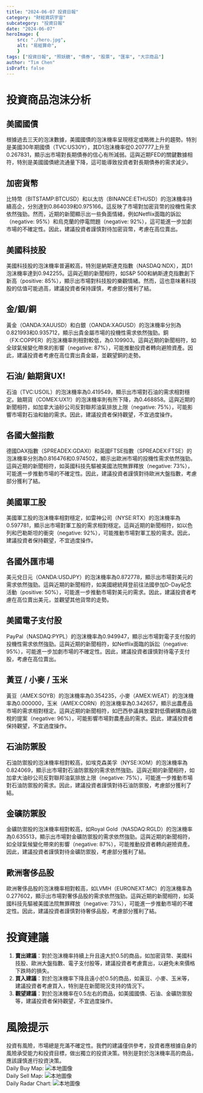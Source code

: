 ```yaml
---
title: "2024-06-07 投資日報"
category: "財經資訊宇宙"
subcategory: "投資日報"
date: "2024-06-07"
heroImage: {
    src: "./hero.jpg",
    alt: "易經算命",
    }
tags: ["投資日報", "照妖鏡", "債券", "股票", "匯率", "大宗商品"]
author: "Tim Chen"
isDraft: false
---
```

# 投資商品泡沫分析

## 美國國債
根據過去三天的泡沫數據，美國國債的泡沫機率呈現穩定或略微上升的趨勢。特別是美國30年期國債（TVC:US30Y），其D1泡沫機率從0.207777上升至0.267831，顯示出市場對長期債券的信心有所減弱。這與近期FED的關鍵數據相符，特別是美國國債總流通量下降，這可能導致投資者對長期債券的需求減少。

## 加密貨幣
比特幣（BITSTAMP:BTCUSD）和以太坊（BINANCE:ETHUSD）的泡沫機率持續高企，分別達到0.864039和0.975166。這反映了市場對加密貨幣的投機性需求依然強勁。然而，近期的新聞顯示出一些負面情緒，例如Netflix面臨的訴訟（negative: 95%）和烏克蘭的停電問題（negative: 92%），這可能進一步加劇市場的不確定性。因此，建議投資者謹慎對待加密貨幣，考慮在高位賣出。

## 美國科技股
美國科技股的泡沫機率普遍較高，特別是納斯達克指數（NASDAQ:NDX），其D1泡沫機率達到0.942255。這與近期的新聞相符，如S&P 500和納斯達克指數創下新高（positive: 85%），顯示出市場對科技股的樂觀情緒。然而，這也意味著科技股的估值可能過高，建議投資者保持謹慎，考慮部分獲利了結。

## 金/銀/銅
黃金（OANDA:XAUUSD）和白銀（OANDA:XAGUSD）的泡沫機率分別為0.821993和0.935712，顯示出貴金屬市場的投機性需求依然強勁。銅（FX:COPPER）的泡沫機率則相對較低，為0.109903。這與近期的新聞相符，如全球氣候變化帶來的影響（negative: 87%），可能推動投資者轉向避險資產。因此，建議投資者考慮在高位賣出貴金屬，並觀望銅的走勢。

## 石油/ 鈾期貨UX!
石油（TVC:USOIL）的泡沫機率為0.419549，顯示出市場對石油的需求相對穩定。鈾期貨（COMEX:UX1!）的泡沫機率則有所下降，為0.468858。這與近期的新聞相符，如加拿大油砂公司反對聯邦油氣排放上限（negative: 75%），可能影響市場對石油和鈾的需求。因此，建議投資者保持觀望，不宜過度操作。

## 各國大盤指數
德國DAX指數（SPREADEX:GDAXI）和英國FTSE指數（SPREADEX:FTSE）的泡沫機率分別為0.816476和0.974502，顯示出歐洲市場的投機性需求依然強勁。這與近期的新聞相符，如英國科技先驅被美國法院無罪釋放（negative: 73%），可能進一步推動市場的不確定性。因此，建議投資者謹慎對待歐洲大盤指數，考慮部分獲利了結。

## 美國軍工股
美國軍工股的泡沫機率相對穩定，如雷神公司（NYSE:RTX）的泡沫機率為0.597781，顯示出市場對軍工股的需求相對穩定。這與近期的新聞相符，如以色列和巴勒斯坦的衝突（negative: 92%），可能推動市場對軍工股的需求。因此，建議投資者保持觀望，不宜過度操作。

## 各國外匯市場
美元兌日元（OANDA:USDJPY）的泡沫機率為0.872778，顯示出市場對美元的需求依然強勁。這與近期的新聞相符，如美國總統拜登前往法國參加D-Day紀念活動（positive: 50%），可能進一步推動市場對美元的需求。因此，建議投資者考慮在高位賣出美元，並觀望其他貨幣的走勢。

## 美國電子支付股
PayPal（NASDAQ:PYPL）的泡沫機率為0.949947，顯示出市場對電子支付股的投機性需求依然強勁。這與近期的新聞相符，如Netflix面臨的訴訟（negative: 95%），可能進一步加劇市場的不確定性。因此，建議投資者謹慎對待電子支付股，考慮在高位賣出。

## 黃豆 / 小麥 / 玉米
黃豆（AMEX:SOYB）的泡沫機率為0.354235，小麥（AMEX:WEAT）的泡沫機率為0.000000，玉米（AMEX:CORN）的泡沫機率為0.342657，顯示出農產品市場的需求相對穩定。這與近期的新聞相符，如巴西參議員放棄對低價網購商品徵稅的提案（negative: 96%），可能影響市場對農產品的需求。因此，建議投資者保持觀望，不宜過度操作。

## 石油防禦股
石油防禦股的泡沫機率相對較高，如埃克森美孚（NYSE:XOM）的泡沫機率為0.824069，顯示出市場對石油防禦股的需求依然強勁。這與近期的新聞相符，如加拿大油砂公司反對聯邦油氣排放上限（negative: 75%），可能進一步推動市場對石油防禦股的需求。因此，建議投資者謹慎對待石油防禦股，考慮部分獲利了結。

## 金礦防禦股
金礦防禦股的泡沫機率相對較高，如Royal Gold（NASDAQ:RGLD）的泡沫機率為0.635513，顯示出市場對金礦防禦股的需求依然強勁。這與近期的新聞相符，如全球氣候變化帶來的影響（negative: 87%），可能推動投資者轉向避險資產。因此，建議投資者謹慎對待金礦防禦股，考慮部分獲利了結。

## 歐洲奢侈品股
歐洲奢侈品股的泡沫機率相對較高，如LVMH（EURONEXT:MC）的泡沫機率為0.277602，顯示出市場對奢侈品股的需求依然強勁。這與近期的新聞相符，如英國科技先驅被美國法院無罪釋放（negative: 73%），可能進一步推動市場的不確定性。因此，建議投資者謹慎對待奢侈品股，考慮部分獲利了結。

# 投資建議
1. **賣出建議**：對於泡沫機率持續上升且遠大於0.5的商品，如加密貨幣、美國科技股、歐洲大盤指數、電子支付股等，建議投資者考慮賣出，以避免未來價格下跌時的損失。
2. **買入建議**：對於泡沫機率下降且遠小於0.5的商品，如黃豆、小麥、玉米等，建議投資者考慮買入，特別是在新聞現況支持的情況下。
3. **觀望建議**：對於泡沫機率在0.5左右的商品，如美國國債、石油、金礦防禦股等，建議投資者保持觀望，不宜過度操作。

# 風險提示
投資有風險，市場總是充滿不確定性。我們的建議僅供參考，投資者應根據自身的風險承受能力和投資目標，做出獨立的投資決策。特別是對於泡沫機率高的商品，應該謹慎進行投資決策。
<br />
Daily Buy Map:
![本地圖像](./buyMap.svg)
<br />
Daily Sell Map:
![本地圖像](./sellMap.svg)
<br />
Daily Radar Chart:
![本地圖像](./radar.svg)
<br />
